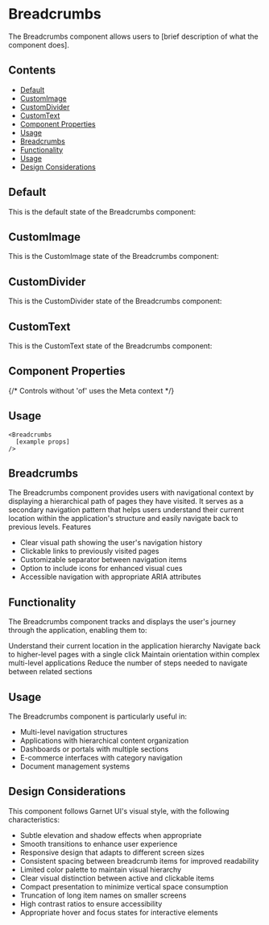 
<Meta of={BreadcrumbsStories} />

# Breadcrumbs

The Breadcrumbs component allows users to [brief description of what the component does].

## Contents

- [Default](#default)
- [CustomImage](#customimage)
- [CustomDivider](#customdivider)
- [CustomText](#customtext)
- [Component Properties](#component-properties)
- [Usage](#usage)
- [Breadcrumbs](#breadcrumbs)
- [Functionality](#functionality)
- [Usage](#usage-1)
- [Design Considerations](#design-considerations)


## Default

This is the default state of the Breadcrumbs component:

<Canvas of={BreadcrumbsStories.Default} />

## CustomImage

This is the CustomImage state of the Breadcrumbs component:

<Canvas of={BreadcrumbsStories.CustomImage} />

## CustomDivider

This is the CustomDivider state of the Breadcrumbs component:

<Canvas of={BreadcrumbsStories.CustomDivider} />

## CustomText

This is the CustomText state of the Breadcrumbs component:

<Canvas of={BreadcrumbsStories.CustomText} />

## Component Properties

{/* Controls without 'of' uses the Meta context */}
<Controls />

## Usage

```svelte
<Breadcrumbs 
  [example props]
/>
```

## Breadcrumbs

The Breadcrumbs component provides users with navigational context by displaying a hierarchical path of pages they have visited. It serves as a secondary navigation pattern that helps users understand their current location within the application's structure and easily navigate back to previous levels.
Features

* Clear visual path showing the user's navigation history
* Clickable links to previously visited pages
* Customizable separator between navigation items
* Option to include icons for enhanced visual cues
* Accessible navigation with appropriate ARIA attributes

## Functionality
The Breadcrumbs component tracks and displays the user's journey through the application, enabling them to:

Understand their current location in the application hierarchy
Navigate back to higher-level pages with a single click
Maintain orientation within complex multi-level applications
Reduce the number of steps needed to navigate between related sections

## Usage
The Breadcrumbs component is particularly useful in:

* Multi-level navigation structures
* Applications with hierarchical content organization
* Dashboards or portals with multiple sections
* E-commerce interfaces with category navigation
* Document management systems

## Design Considerations

This component follows Garnet UI's visual style, with the following characteristics:

* Subtle elevation and shadow effects when appropriate
* Smooth transitions to enhance user experience
* Responsive design that adapts to different screen sizes
* Consistent spacing between breadcrumb items for improved readability
* Limited color palette to maintain visual hierarchy
* Clear visual distinction between active and clickable items
* Compact presentation to minimize vertical space consumption
* Truncation of long item names on smaller screens
* High contrast ratios to ensure accessibility
* Appropriate hover and focus states for interactive elements